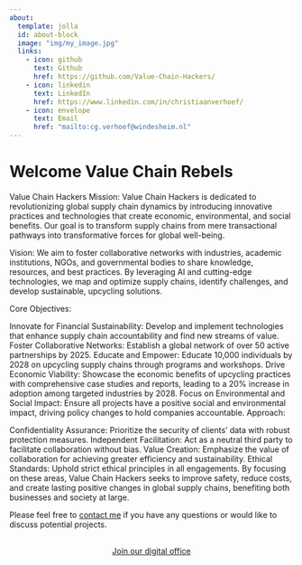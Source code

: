 ```yaml
---
about:
  template: jolla
  id: about-block
  image: "img/my_image.jpg"
  links:
    - icon: github
      text: Github
      href: https://github.com/Value-Chain-Hackers/
    - icon: linkedin
      text: LinkedIn
      href: https://www.linkedin.com/in/christiaanverhoef/
    - icon: envelope
      text: Email
      href: "mailto:cg.verhoef@windesheim.nl"  
---
```


::: {#about-block}
:::

# Welcome Value Chain Rebels

Value Chain Hackers
Mission:
Value Chain Hackers is dedicated to revolutionizing global supply chain dynamics by introducing innovative practices and technologies that create economic, environmental, and social benefits. Our goal is to transform supply chains from mere transactional pathways into transformative forces for global well-being.

Vision:
We aim to foster collaborative networks with industries, academic institutions, NGOs, and governmental bodies to share knowledge, resources, and best practices. By leveraging AI and cutting-edge technologies, we map and optimize supply chains, identify challenges, and develop sustainable, upcycling solutions.

Core Objectives:

Innovate for Financial Sustainability: Develop and implement technologies that enhance supply chain accountability and find new streams of value.
Foster Collaborative Networks: Establish a global network of over 50 active partnerships by 2025.
Educate and Empower: Educate 10,000 individuals by 2028 on upcycling supply chains through programs and workshops.
Drive Economic Viability: Showcase the economic benefits of upcycling practices with comprehensive case studies and reports, leading to a 20% increase in adoption among targeted industries by 2028.
Focus on Environmental and Social Impact: Ensure all projects have a positive social and environmental impact, driving policy changes to hold companies accountable.
Approach:

Confidentiality Assurance: Prioritize the security of clients' data with robust protection measures.
Independent Facilitation: Act as a neutral third party to facilitate collaboration without bias.
Value Creation: Emphasize the value of collaboration for achieving greater efficiency and sustainability.
Ethical Standards: Uphold strict ethical principles in all engagements.
By focusing on these areas, Value Chain Hackers seeks to improve safety, reduce costs, and create lasting positive changes in global supply chains, benefiting both businesses and society at large.

Please feel free to [contact me](mailto:cg.verhoef@windesheim.nl) if you have any questions or would like to discuss potential projects.

```{=html}
<div  style="margin: 30px; text-align: center;">
<a class="btn btn-primary" href="https://workadventure.lab.viridis.info" role="button" target="_blank" style="padding: 15px 30px;">Join our digital office</a>
</div>
```

